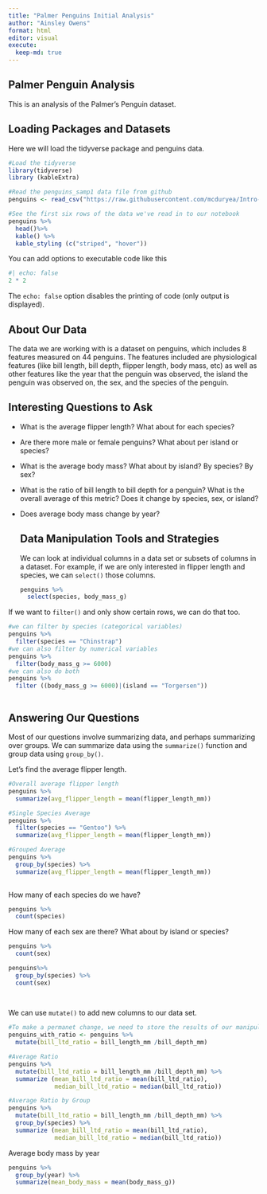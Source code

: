 ```yaml
---
title: "Palmer Penguins Initial Analysis"
author: "Ainsley Owens"
format: html
editor: visual
execute:
  keep-md: true
---
```


## Palmer Penguin Analysis

This is an analysis of the Palmer's Penguin dataset.

## Loading Packages and Datasets

Here we will load the tidyverse package and penguins data.

```r
#Load the tidyverse
library(tidyverse)
library (kableExtra)

#Read the penguins_samp1 data file from github
penguins <- read_csv("https://raw.githubusercontent.com/mcduryea/Intro-to-Bioinformatics/main/data/penguins_samp1.csv")

#See the first six rows of the data we've read in to our notebook
penguins %>% 
  head()%>% 
  kable() %>% 
  kable_styling (c("striped", "hover"))
```

You can add options to executable code like this

```r
#| echo: false
2 * 2
```

The `echo: false` option disables the printing of code (only output is displayed).

## About Our Data

The data we are working with is a dataset on penguins, which includes 8 features measured on 44 penguins. The features included are physiological features (like bill length, bill depth, flipper length, body mass, etc) as well as other features like the year that the penguin was observed, the island the penguin was observed on, the sex, and the species of the penguin.

## Interesting Questions to Ask

-   What is the average flipper length? What about for each species?

-   Are there more male or female penguins? What about per island or species?

-   What is the average body mass? What about by island? By species? By sex?

-   What is the ratio of bill length to bill depth for a penguin? What is the overall average of this metric? Does it change by species, sex, or island?

-   Does average body mass change by year?

    ## Data Manipulation Tools and Strategies

    We can look at individual columns in a data set or subsets of columns in a dataset. For example, if we are only interested in flipper length and species, we can `select()` those columns.

    ```r
    penguins %>%
      select(species, body_mass_g) 
      

    ```

If we want to `filter()` and only show certain rows, we can do that too.

```r
#we can filter by species (categorical variables) 
penguins %>%
  filter(species == "Chinstrap") 
#we can also filter by numerical variables
penguins %>%
  filter(body_mass_g >= 6000)
#we can also do both
penguins %>% 
  filter ((body_mass_g >= 6000)|(island == "Torgersen"))



```

## Answering Our Questions

Most of our questions involve summarizing data, and perhaps summarizing over groups. We can summarize data using the `summarize()` function and group data using `group_by()`.

Let's find the average flipper length.

```r
#Overall average flipper length
penguins %>%
  summarize(avg_flipper_length = mean(flipper_length_mm))

#Single Species Average
penguins %>%
  filter(species == "Gentoo") %>%
  summarize(avg_flipper_length = mean(flipper_length_mm))

#Grouped Average
penguins %>%
  group_by(species) %>%
  summarize(avg_flipper_length = mean(flipper_length_mm))
  


```

How many of each species do we have?

```r
penguins %>%
  count(species)
```

How many of each sex are there? What about by island or species?

```r
penguins %>% 
  count(sex)

penguins%>%
  group_by(species) %>%
  count(sex)
 
  
```

We can use `mutate()` to add new columns to our data set.

```r
#To make a permanet change, we need to store the results of our manipulations
penguins_with_ratio <- penguins %>%
  mutate(bill_ltd_ratio = bill_length_mm /bill_depth_mm)

#Average Ratio 
penguins %>%
  mutate(bill_ltd_ratio = bill_length_mm /bill_depth_mm) %>%
  summarize (mean_bill_ltd_ratio = mean(bill_ltd_ratio),
             median_bill_ltd_ratio = median(bill_ltd_ratio))

#Average Ratio by Group
penguins %>%
  mutate(bill_ltd_ratio = bill_length_mm /bill_depth_mm) %>%
  group_by(species) %>%
  summarize (mean_bill_ltd_ratio = mean(bill_ltd_ratio),
             median_bill_ltd_ratio = median(bill_ltd_ratio))

```

Average body mass by year

```r
penguins %>%
  group_by(year) %>%
  summarize(mean_body_mass = mean(body_mass_g))
```
